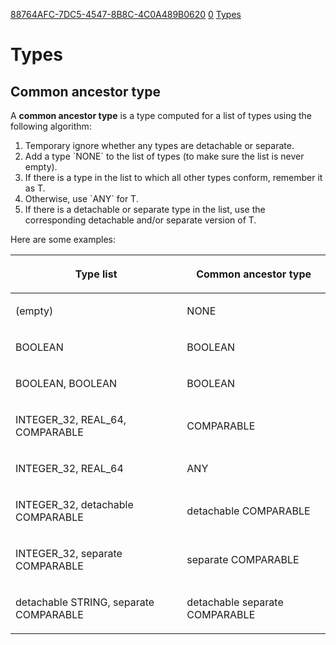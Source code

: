[[Property:uuid|88764AFC-7DC5-4547-8B8C-4C0A489B0620]]
[[Property:weight|0]]
[[Property:title|Types]]
= Types =

== Common ancestor type ==

A '''common ancestor type''' is a type computed for a list of types using the following algorithm:

# Temporary ignore whether any types are detachable or separate.
# Add a type `NONE` to the list of types (to make sure the list is never empty).
# If there is a type in the list to which all other types conform, remember it as T.
# Otherwise, use `ANY` for T.
# If there is a detachable or separate type in the list, use the corresponding detachable and/or separate version of T.


Here are some examples:
{|
! Type list
! Common ancestor type
|-
| (empty)
| <e>NONE</e>
|-
| <e>BOOLEAN</e>
| <e>BOOLEAN</e>
|-
| <e>BOOLEAN, BOOLEAN</e>
| <e>BOOLEAN</e>
|-
| <e>INTEGER_32, REAL_64, COMPARABLE</e>
| <e>COMPARABLE</e>
|-
| <e>INTEGER_32, REAL_64</e>
| <e>ANY</e>
|-
| <e>INTEGER_32, detachable COMPARABLE</e>
| <e>detachable COMPARABLE</e>
|-
| <e>INTEGER_32, separate COMPARABLE</e>
| <e>separate COMPARABLE</e>
|-
| <e>detachable STRING, separate COMPARABLE</e>
| <e>detachable separate COMPARABLE</e>
|}